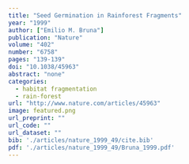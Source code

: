 ```yaml
---
title: "Seed Germination in Rainforest Fragments"
year: "1999"
author: ["Emilio M. Bruna"]
publication: "Nature"
volume: "402"
number: "6758"
pages: "139-139"
doi: "10.1038/45963"
abstract: "none"
categories: 
  - habitat fragmentation
  - rain-forest
url: "http://www.nature.com/articles/45963"
image: featured.png
url_preprint: ""
url_code: ""
url_dataset: ""
bib: './articles/nature_1999_49/cite.bib'
pdf: './articles/nature_1999_49/Bruna_1999.pdf'
---
```

